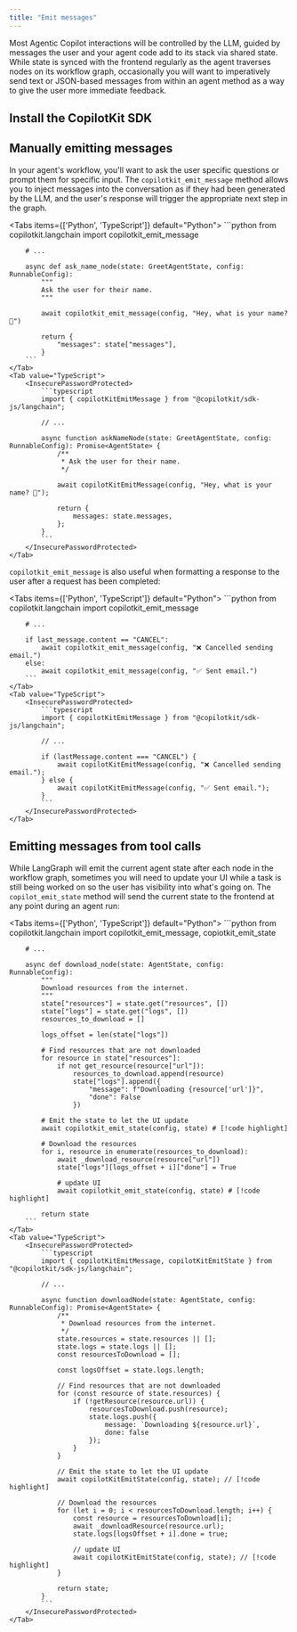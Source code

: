 ```yaml
---
title: "Emit messages"
---
```


Most Agentic Copilot interactions will be controlled by the LLM, guided by messages the user and your agent code add to its stack via shared state. While state is synced with the frontend regularly as the agent traverses nodes on its workflow graph, occasionally you will want to imperatively send text or JSON-based messages from within an agent method as a way to give the user more immediate feedback.

## Install the CopilotKit SDK
<InstallSDKSnippet components={props.components}/>

## Manually emitting messages

In your agent's workflow, you'll want to ask the user specific questions or prompt them for specific input. The `copilotkit_emit_message` method allows you to inject messages into the conversation as if they had been generated by the LLM, and the user's response will trigger the appropriate next step in the graph.

<Tabs items={['Python', 'TypeScript']} default="Python">
    <Tab value="Python">
        ```python
        from copilotkit.langchain import copilotkit_emit_message

        # ...

        async def ask_name_node(state: GreetAgentState, config: RunnableConfig):
            """
            Ask the user for their name.
            """

            await copilotkit_emit_message(config, "Hey, what is your name? 🙂")

            return {
                "messages": state["messages"],
            }
        ```
    </Tab>
    <Tab value="TypeScript">
        <InsecurePasswordProtected>
            ```typescript
            import { copilotKitEmitMessage } from "@copilotkit/sdk-js/langchain";

            // ...

            async function askNameNode(state: GreetAgentState, config: RunnableConfig): Promise<AgentState> {
                /**
                 * Ask the user for their name.
                 */

                await copilotKitEmitMessage(config, "Hey, what is your name? 🙂");

                return {
                    messages: state.messages,
                };
            }
            ```
        </InsecurePasswordProtected>
    </Tab>
</Tabs>

`copilotkit_emit_message` is also useful when formatting a response to the user after a request has been completed:

<Tabs items={['Python', 'TypeScript']} default="Python">
    <Tab value="Python">
        ```python
        from copilotkit.langchain import copilotkit_emit_message

        # ...

        if last_message.content == "CANCEL":
            await copilotkit_emit_message(config, "❌ Cancelled sending email.")
        else:
            await copilotkit_emit_message(config, "✅ Sent email.")
        ```
    </Tab>
    <Tab value="TypeScript">
        <InsecurePasswordProtected>
            ```typescript
            import { copilotKitEmitMessage } from "@copilotkit/sdk-js/langchain";

            // ...

            if (lastMessage.content === "CANCEL") {
                await copilotKitEmitMessage(config, "❌ Cancelled sending email.");
            } else {
                await copilotKitEmitMessage(config, "✅ Sent email.");
            }
            ```
        </InsecurePasswordProtected>
    </Tab>
</Tabs>


## Emitting messages from tool calls

While LangGraph will emit the current agent state after each node in the workflow graph, sometimes you will need to update your UI while a task is still being worked on so the user has visibility into what's going on. The `copilot_emit_state` method will send the current state to the frontend at any point during an agent run:

<Tabs items={['Python', 'TypeScript']} default="Python">
    <Tab value="Python">
        ```python
        from copilotkit.langchain import copilotkit_emit_message, copiotkit_emit_state

        # ...

        async def download_node(state: AgentState, config: RunnableConfig):
            """
            Download resources from the internet.
            """
            state["resources"] = state.get("resources", [])
            state["logs"] = state.get("logs", [])
            resources_to_download = []

            logs_offset = len(state["logs"])

            # Find resources that are not downloaded
            for resource in state["resources"]:
                if not get_resource(resource["url"]):
                    resources_to_download.append(resource)
                    state["logs"].append({
                        "message": f"Downloading {resource['url']}",
                        "done": False
                    })

            # Emit the state to let the UI update
            await copilotkit_emit_state(config, state) # [!code highlight]

            # Download the resources
            for i, resource in enumerate(resources_to_download):
                await _download_resource(resource["url"])
                state["logs"][logs_offset + i]["done"] = True

                # update UI
                await copilotkit_emit_state(config, state) # [!code highlight]

            return state
        ```
    </Tab>
    <Tab value="TypeScript">
        <InsecurePasswordProtected>
            ```typescript
            import { copilotKitEmitMessage, copilotKitEmitState } from "@copilotkit/sdk-js/langchain";

            // ...

            async function downloadNode(state: AgentState, config: RunnableConfig): Promise<AgentState> {
                /**
                 * Download resources from the internet.
                 */
                state.resources = state.resources || [];
                state.logs = state.logs || [];
                const resourcesToDownload = [];

                const logsOffset = state.logs.length;

                // Find resources that are not downloaded
                for (const resource of state.resources) {
                    if (!getResource(resource.url)) {
                        resourcesToDownload.push(resource);
                        state.logs.push({
                            message: `Downloading ${resource.url}`,
                            done: false
                        });
                    }
                }

                // Emit the state to let the UI update
                await copilotKitEmitState(config, state); // [!code highlight]

                // Download the resources
                for (let i = 0; i < resourcesToDownload.length; i++) {
                    const resource = resourcesToDownload[i];
                    await _downloadResource(resource.url);
                    state.logs[logsOffset + i].done = true;

                    // update UI
                    await copilotKitEmitState(config, state); // [!code highlight]
                }

                return state;
            }
            ```
        </InsecurePasswordProtected>
    </Tab>
</Tabs>